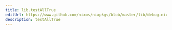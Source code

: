 ```yaml
---
title: lib.testAllTrue
editUrl: https://www.github.com/nixos/nixpkgs/blob/master/lib/debug.nix#L245C17
description: testAllTrue
---
```




<LinkCard
    title="Contribute Now!"
    description="API Documentation is done in our source code"
    href="https://www.github.com/nixos/nixpkgs/blob/master/lib/debug.nix#L245C17"
/>

